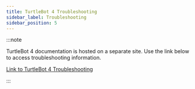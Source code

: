 ```yaml
---
title: TurtleBot 4 Troubleshooting
sidebar_label: Troubleshooting
sidebar_position: 5
---
```


:::note

TurtleBot 4 documentation is hosted on a separate site. Use the link below
to access troubleshooting information.

[Link to TurtleBot 4 Troubleshooting](https://turtlebot.github.io/turtlebot4-user-manual/troubleshooting/)

:::
